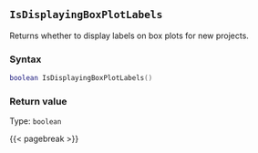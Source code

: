 ## `IsDisplayingBoxPlotLabels`

Returns whether to display labels on box plots for new projects.

### Syntax {-}

``` .lua
boolean IsDisplayingBoxPlotLabels()
```


### Return value {-}

Type: `boolean`


{{< pagebreak >}}